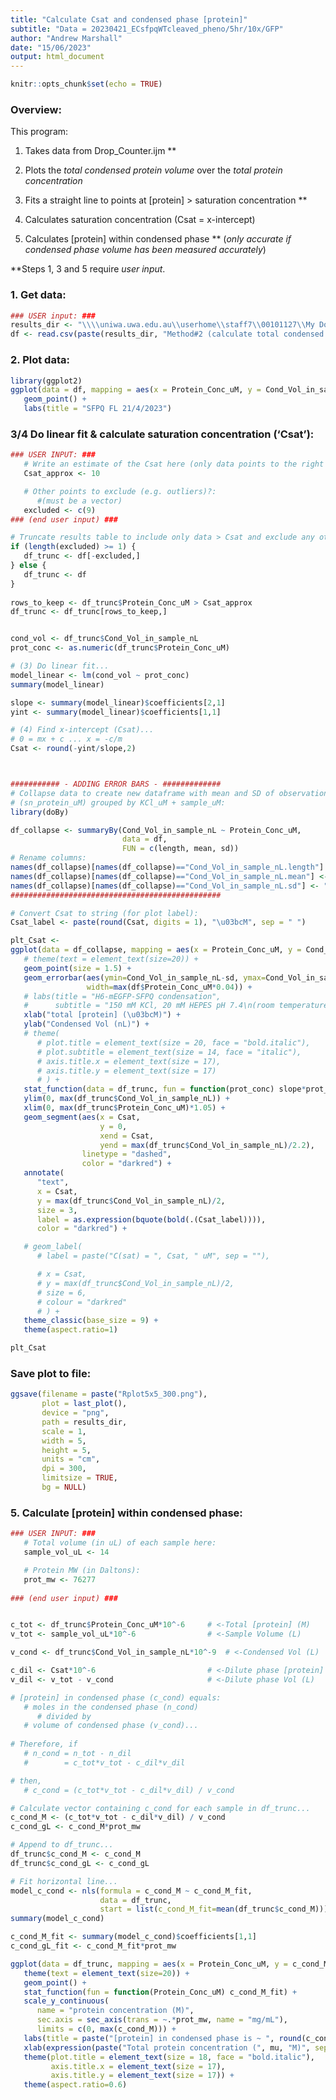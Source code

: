 ```yaml
---
title: "Calculate Csat and condensed phase [protein]"
subtitle: "Data = 20230421_ECsfpqWTcleaved_pheno/5hr/10x/GFP"
author: "Andrew Marshall"
date: "15/06/2023"
output: html_document
---
```


```r
knitr::opts_chunk$set(echo = TRUE)
```

### Overview:

This program:

1. Takes data from Drop_Counter.ijm **

2. Plots the *total condensed protein volume* over the *total protein concentration*

3. Fits a straight line to points at [protein] > saturation concentration **

4. Calculates saturation concentration (Csat = x-intercept)

5. Calculates [protein] within condensed phase ** (*only accurate if condensed phase volume has been measured accurately*)


\*\*Steps 1, 3 and 5 require *user input*. 

### 1. Get data:

```r
### USER input: ###
results_dir <- "\\\\uniwa.uwa.edu.au\\userhome\\staff7\\00101127\\My Documents\\LLPS results\\20230421_ECsfpqWTcleaved_pheno\\5hr\\10x\\GFP\\"
df <- read.csv(paste(results_dir, "Method#2 (calculate total condensed volume).csv", sep = ""))
```

### 2. Plot data:

```r
library(ggplot2)
ggplot(data = df, mapping = aes(x = Protein_Conc_uM, y = Cond_Vol_in_sample_nL)) +
   geom_point() +
   labs(title = "SFPQ FL 21/4/2023")
```

### 3/4 Do linear fit & calculate saturation concentration ('Csat'):

```r
### USER INPUT: ###
   # Write an estimate of the Csat here (only data points to the right of this will be used in linear fit):
   Csat_approx <- 10

   # Other points to exclude (e.g. outliers)?:
      #(must be a vector)
   excluded <- c(9)
### (end user input) ###

# Truncate results table to include only data > Csat and exclude any other user-specified points...
if (length(excluded) >= 1) {
   df_trunc <- df[-excluded,]
} else {
   df_trunc <- df
}
   
rows_to_keep <- df_trunc$Protein_Conc_uM > Csat_approx
df_trunc <- df_trunc[rows_to_keep,]


cond_vol <- df_trunc$Cond_Vol_in_sample_nL
prot_conc <- as.numeric(df_trunc$Protein_Conc_uM)

# (3) Do linear fit...
model_linear <- lm(cond_vol ~ prot_conc)
summary(model_linear)

slope <- summary(model_linear)$coefficients[2,1]
yint <- summary(model_linear)$coefficients[1,1]

# (4) Find x-intercept (Csat)...
# 0 = mx + c ... x = -c/m
Csat <- round(-yint/slope,2)



########### - ADDING ERROR BARS - #############
# Collapse data to create new dataframe with mean and SD of observations
# (sn_protein_uM) grouped by KCl_uM + sample_uM:
library(doBy)

df_collapse <- summaryBy(Cond_Vol_in_sample_nL ~ Protein_Conc_uM, 
                         data = df, 
                         FUN = c(length, mean, sd))
# Rename columns:
names(df_collapse)[names(df_collapse)=="Cond_Vol_in_sample_nL.length"] <- "N"
names(df_collapse)[names(df_collapse)=="Cond_Vol_in_sample_nL.mean"] <- "Cond_Vol_in_sample_nL"
names(df_collapse)[names(df_collapse)=="Cond_Vol_in_sample_nL.sd"] <- "sd"
###############################################

# Convert Csat to string (for plot label):
Csat_label <- paste(round(Csat, digits = 1), "\u03bcM", sep = " ")

plt_Csat <- 
ggplot(data = df_collapse, mapping = aes(x = Protein_Conc_uM, y = Cond_Vol_in_sample_nL)) +
   # theme(text = element_text(size=20)) +
   geom_point(size = 1.5) +
   geom_errorbar(aes(ymin=Cond_Vol_in_sample_nL-sd, ymax=Cond_Vol_in_sample_nL+sd), 
                 width=max(df$Protein_Conc_uM*0.04)) +
   # labs(title = "H6-mEGFP-SFPQ condensation",
   #      subtitle = "150 mM KCl, 20 mM HEPES pH 7.4\n(room temperature)") +
   xlab("total [protein] (\u03bcM)") +
   ylab("Condensed Vol (nL)") +
   # theme(
      # plot.title = element_text(size = 20, face = "bold.italic"),
      # plot.subtitle = element_text(size = 14, face = "italic"),
      # axis.title.x = element_text(size = 17),
      # axis.title.y = element_text(size = 17)
      # ) +
   stat_function(data = df_trunc, fun = function(prot_conc) slope*prot_conc + yint) +
   ylim(0, max(df_trunc$Cond_Vol_in_sample_nL)) +
   xlim(0, max(df_trunc$Protein_Conc_uM)*1.05) +
   geom_segment(aes(x = Csat, 
                    y = 0, 
                    xend = Csat,
                    yend = max(df_trunc$Cond_Vol_in_sample_nL)/2.2),
                linetype = "dashed",
                color = "darkred") +
   annotate(
      "text",
      x = Csat,
      y = max(df_trunc$Cond_Vol_in_sample_nL)/2,
      size = 3,
      label = as.expression(bquote(bold(.(Csat_label)))),
      color = "darkred") +

   # geom_label(
      # label = paste("C(sat) = ", Csat, " uM", sep = ""),

      # x = Csat,
      # y = max(df_trunc$Cond_Vol_in_sample_nL)/2,
      # size = 6,
      # colour = "darkred"
      # ) +
   theme_classic(base_size = 9) +
   theme(aspect.ratio=1)

plt_Csat

```
### Save plot to file:
```r
ggsave(filename = paste("Rplot5x5_300.png"), 
       plot = last_plot(), 
       device = "png", 
       path = results_dir, 
       scale = 1,
       width = 5,
       height = 5,
       units = "cm",
       dpi = 300,
       limitsize = TRUE,
       bg = NULL)
```


### 5. Calculate [protein] within condensed phase:

```r
### USER INPUT: ###
   # Total volume (in uL) of each sample here:
   sample_vol_uL <- 14

   # Protein MW (in Daltons):
   prot_mw <- 76277
   
### (end user input) ###


c_tot <- df_trunc$Protein_Conc_uM*10^-6     # <-Total [protein] (M)
v_tot <- sample_vol_uL*10^-6                # <-Sample Volume (L)

v_cond <- df_trunc$Cond_Vol_in_sample_nL*10^-9  # <-Condensed Vol (L)

c_dil <- Csat*10^-6                         # <-Dilute phase [protein] (M)
v_dil <- v_tot - v_cond                     # <-Dilute phase Vol (L)

# [protein] in condensed phase (c_cond) equals:
   # moles in the condensed phase (n_cond)
      # divided by
   # volume of condensed phase (v_cond)...
      
# Therefore, if
   # n_cond = n_tot - n_dil
   #        = c_tot*v_tot - c_dil*v_dil

# then,
   # c_cond = (c_tot*v_tot - c_dil*v_dil) / v_cond

# Calculate vector containing c_cond for each sample in df_trunc...
c_cond_M <- (c_tot*v_tot - c_dil*v_dil) / v_cond
c_cond_gL <- c_cond_M*prot_mw

# Append to df_trunc...
df_trunc$c_cond_M <- c_cond_M
df_trunc$c_cond_gL <- c_cond_gL

# Fit horizontal line...
model_c_cond <- nls(formula = c_cond_M ~ c_cond_M_fit,
                    data = df_trunc,
                    start = list(c_cond_M_fit=mean(df_trunc$c_cond_M)))
summary(model_c_cond)

c_cond_M_fit <- summary(model_c_cond)$coefficients[1,1]
c_cond_gL_fit <- c_cond_M_fit*prot_mw

ggplot(data = df_trunc, mapping = aes(x = Protein_Conc_uM, y = c_cond_M)) +
   theme(text = element_text(size=20)) +
   geom_point() +
   stat_function(fun = function(Protein_Conc_uM) c_cond_M_fit) +
   scale_y_continuous(
      name = "protein concentration (M)",
      sec.axis = sec_axis(trans = ~.*prot_mw, name = "mg/mL"),
      limits = c(0, max(c_cond_M))) +
   labs(title = paste("[protein] in condensed phase is ~ ", round(c_cond_gL_fit), " mg/mL", sep = "")) +
   xlab(expression(paste("Total protein concentration (", mu, "M)", sep = ""))) +
   theme(plot.title = element_text(size = 18, face = "bold.italic"),
         axis.title.x = element_text(size = 17),
         axis.title.y = element_text(size = 17)) +
   theme(aspect.ratio=0.6)

```

